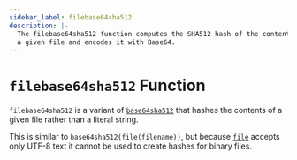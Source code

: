 ```yaml
---
sidebar_label: filebase64sha512
description: |-
  The filebase64sha512 function computes the SHA512 hash of the contents of
  a given file and encodes it with Base64.
---
```


# `filebase64sha512` Function

`filebase64sha512` is a variant of [`base64sha512`](/opentf/language/functions/base64sha512)
that hashes the contents of a given file rather than a literal string.

This is similar to `base64sha512(file(filename))`, but
because [`file`](/opentf/language/functions/file) accepts only UTF-8 text it cannot be used to
create hashes for binary files.
